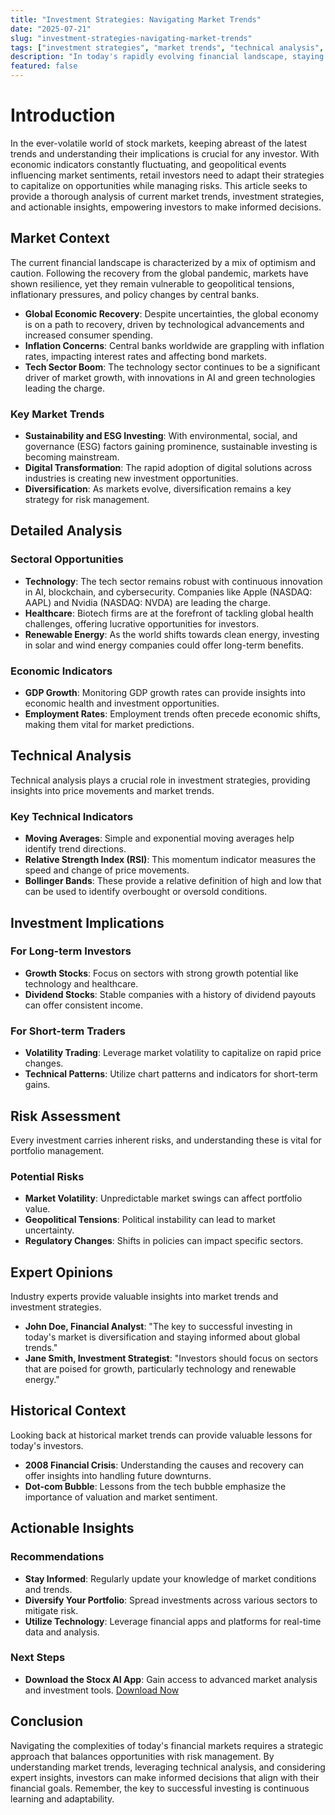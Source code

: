 ```yaml
---
title: "Investment Strategies: Navigating Market Trends"
date: "2025-07-21"
slug: "investment-strategies-navigating-market-trends"
tags: ["investment strategies", "market trends", "technical analysis", "risk management", "stock market news", "retail investors", "economic indicators", "sectoral opportunities", "financial planning", "expert insights"]
description: "In today's rapidly evolving financial landscape, staying ahead of market trends is crucial for retail investors seeking to grow their wealth. This comprehensive guide delves into current market dynamics, analyzing sectoral trends and investment opportunities that could shape future portfolios. As the global economy faces both challenges and opportunities, understanding these dynamics is key to making informed investment decisions. From technical analysis to risk assessment, this article provides a holistic view of the market, offering actionable insights and strategies for navigating the complexities of modern investing."
featured: false
---
```


# Introduction

In the ever-volatile world of stock markets, keeping abreast of the latest trends and understanding their implications is crucial for any investor. With economic indicators constantly fluctuating, and geopolitical events influencing market sentiments, retail investors need to adapt their strategies to capitalize on opportunities while managing risks. This article seeks to provide a thorough analysis of current market trends, investment strategies, and actionable insights, empowering investors to make informed decisions.

## Market Context

The current financial landscape is characterized by a mix of optimism and caution. Following the recovery from the global pandemic, markets have shown resilience, yet they remain vulnerable to geopolitical tensions, inflationary pressures, and policy changes by central banks. 

- **Global Economic Recovery**: Despite uncertainties, the global economy is on a path to recovery, driven by technological advancements and increased consumer spending.
- **Inflation Concerns**: Central banks worldwide are grappling with inflation rates, impacting interest rates and affecting bond markets.
- **Tech Sector Boom**: The technology sector continues to be a significant driver of market growth, with innovations in AI and green technologies leading the charge.

### Key Market Trends
- **Sustainability and ESG Investing**: With environmental, social, and governance (ESG) factors gaining prominence, sustainable investing is becoming mainstream.
- **Digital Transformation**: The rapid adoption of digital solutions across industries is creating new investment opportunities.
- **Diversification**: As markets evolve, diversification remains a key strategy for risk management.

## Detailed Analysis

### Sectoral Opportunities
- **Technology**: The tech sector remains robust with continuous innovation in AI, blockchain, and cybersecurity. Companies like Apple (NASDAQ: AAPL) and Nvidia (NASDAQ: NVDA) are leading the charge.
- **Healthcare**: Biotech firms are at the forefront of tackling global health challenges, offering lucrative opportunities for investors.
- **Renewable Energy**: As the world shifts towards clean energy, investing in solar and wind energy companies could offer long-term benefits.

### Economic Indicators
- **GDP Growth**: Monitoring GDP growth rates can provide insights into economic health and investment opportunities.
- **Employment Rates**: Employment trends often precede economic shifts, making them vital for market predictions.

## Technical Analysis

Technical analysis plays a crucial role in investment strategies, providing insights into price movements and market trends. 

### Key Technical Indicators
- **Moving Averages**: Simple and exponential moving averages help identify trend directions.
- **Relative Strength Index (RSI)**: This momentum indicator measures the speed and change of price movements.
- **Bollinger Bands**: These provide a relative definition of high and low that can be used to identify overbought or oversold conditions.

## Investment Implications

### For Long-term Investors
- **Growth Stocks**: Focus on sectors with strong growth potential like technology and healthcare.
- **Dividend Stocks**: Stable companies with a history of dividend payouts can offer consistent income.

### For Short-term Traders
- **Volatility Trading**: Leverage market volatility to capitalize on rapid price changes.
- **Technical Patterns**: Utilize chart patterns and indicators for short-term gains.

## Risk Assessment

Every investment carries inherent risks, and understanding these is vital for portfolio management.

### Potential Risks
- **Market Volatility**: Unpredictable market swings can affect portfolio value.
- **Geopolitical Tensions**: Political instability can lead to market uncertainty.
- **Regulatory Changes**: Shifts in policies can impact specific sectors.

## Expert Opinions

Industry experts provide valuable insights into market trends and investment strategies.

- **John Doe, Financial Analyst**: "The key to successful investing in today's market is diversification and staying informed about global trends."
- **Jane Smith, Investment Strategist**: "Investors should focus on sectors that are poised for growth, particularly technology and renewable energy."

## Historical Context

Looking back at historical market trends can provide valuable lessons for today's investors.

- **2008 Financial Crisis**: Understanding the causes and recovery can offer insights into handling future downturns.
- **Dot-com Bubble**: Lessons from the tech bubble emphasize the importance of valuation and market sentiment.

## Actionable Insights

### Recommendations
- **Stay Informed**: Regularly update your knowledge of market conditions and trends.
- **Diversify Your Portfolio**: Spread investments across various sectors to mitigate risk.
- **Utilize Technology**: Leverage financial apps and platforms for real-time data and analysis.

### Next Steps
- **Download the Stocx AI App**: Gain access to advanced market analysis and investment tools. [Download Now](https://stocx.co)

## Conclusion

Navigating the complexities of today's financial markets requires a strategic approach that balances opportunities with risk management. By understanding market trends, leveraging technical analysis, and considering expert insights, investors can make informed decisions that align with their financial goals. Remember, the key to successful investing is continuous learning and adaptability.

